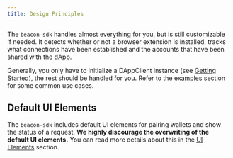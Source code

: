 ```yaml
---
title: Design Principles
---
```


The `beacon-sdk` handles almost everything for you, but is still customizable if needed.
It detects whether or not a browser extension is installed, tracks what connections have been established and the accounts that have been shared with the dApp.

Generally, you only have to initialize a DAppClient instance (see [Getting Started](/docs/getting-started/example)), the rest should be handled for you.
Refer to the [examples](/docs/guides/getting-started) section for some common use cases.

## Default UI Elements

The `beacon-sdk` includes default UI elements for pairing wallets and show the status of a request.
**We highly discourage the overwriting of the default UI elements.**
You can read more details about this in the [UI Elements](/docs/advanced/ui-elements) section.
